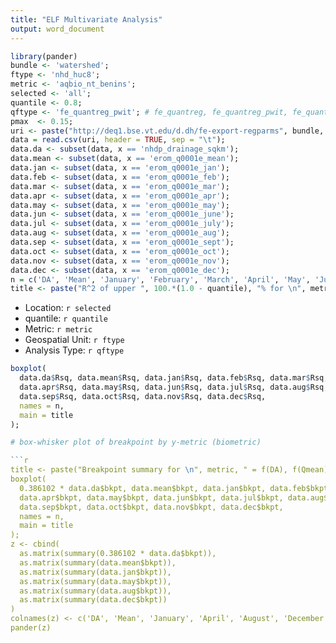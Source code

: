 ---
title: "ELF Multivariate Analysis"
output: word_document
---

```{r include = FALSE, warning = FALSE}
library(pander)
bundle <- 'watershed';
ftype <- 'nhd_huc8';
metric <- 'aqbio_nt_benins';
selected <- 'all';
quantile <- 0.8;
qftype <- 'fe_quantreg_pwit'; # fe_quantreg, fe_quantreg_pwit, fe_quantreg_ymax, fe_twopoint
pmax  <- 0.15;
uri <- paste("http://deq1.bse.vt.edu/d.dh/fe-export-regparms", bundle, ftype, selected, metric, quantile, pmax, qftype, sep='/');
data = read.csv(uri, header = TRUE, sep = "\t");
data.da <- subset(data, x == 'nhdp_drainage_sqkm');
data.mean <- subset(data, x == 'erom_q0001e_mean');
data.jan <- subset(data, x == 'erom_q0001e_jan');
data.feb <- subset(data, x == 'erom_q0001e_feb');
data.mar <- subset(data, x == 'erom_q0001e_mar');
data.apr <- subset(data, x == 'erom_q0001e_apr');
data.may <- subset(data, x == 'erom_q0001e_may');
data.jun <- subset(data, x == 'erom_q0001e_june');
data.jul <- subset(data, x == 'erom_q0001e_july');
data.aug <- subset(data, x == 'erom_q0001e_aug');
data.sep <- subset(data, x == 'erom_q0001e_sept');
data.oct <- subset(data, x == 'erom_q0001e_oct');
data.nov <- subset(data, x == 'erom_q0001e_nov');
data.dec <- subset(data, x == 'erom_q0001e_dec');
n = c('DA', 'Mean', 'January', 'February', 'March', 'April', 'May', 'June', 'July', 'August', 'September', 'October', 'November', 'December')
title <- paste("R^2 of upper ", 100.*(1.0 - quantile), "% for \n", metric, " = f(DA), f(Qmean), f(Qjan),..., f(Qdec) for ", ftype);
```
* Location: `r selected`
* quantile: `r quantile`
* Metric: `r metric`
* Geospatial Unit: `r ftype`
* Analysis Type: `r qftype`

```{r }
boxplot(
  data.da$Rsq, data.mean$Rsq, data.jan$Rsq, data.feb$Rsq, data.mar$Rsq, 
  data.apr$Rsq, data.may$Rsq, data.jun$Rsq, data.jul$Rsq, data.aug$Rsq, 
  data.sep$Rsq, data.oct$Rsq, data.nov$Rsq, data.dec$Rsq,
  names = n, 
  main = title
);

# box-whisker plot of breakpoint by y-metric (biometric)

```{r }
title <- paste("Breakpoint summary for \n", metric, " = f(DA), f(Qmean), f(Qjan),..., f(Qdec) for ", ftype);
boxplot(
  0.386102 * data.da$bkpt, data.mean$bkpt, data.jan$bkpt, data.feb$bkpt, data.mar$bkpt, 
  data.apr$bkpt, data.may$bkpt, data.jun$bkpt, data.jul$bkpt, data.aug$bkpt, 
  data.sep$bkpt, data.oct$bkpt, data.nov$bkpt, data.dec$bkpt,
  names = n, 
  main = title
);
z <- cbind(
  as.matrix(summary(0.386102 * data.da$bkpt)), 
  as.matrix(summary(data.mean$bkpt)), 
  as.matrix(summary(data.jan$bkpt)), 
  as.matrix(summary(data.may$bkpt)), 
  as.matrix(summary(data.aug$bkpt)), 
  as.matrix(summary(data.dec$bkpt))
)
colnames(z) <- c('DA', 'Mean', 'January', 'April', 'August', 'December')
pander(z)
```